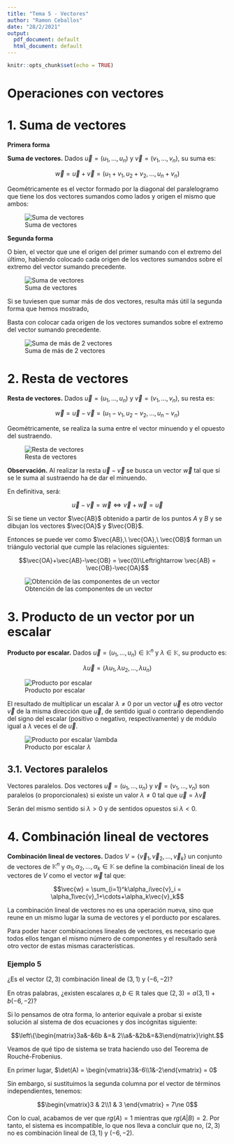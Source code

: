```yaml
---
title: "Tema 5 - Vectores"
author: "Ramon Ceballos"
date: "28/2/2021"
output:
  pdf_document: default
  html_document: default
---
```


```r
knitr::opts_chunk$set(echo = TRUE)
```

# **Operaciones con vectores**

# 1. Suma de vectores

**Primera forma**

<l class = "definition">**Suma de vectores.**</l> Dados $\vec{u} = (u_1,\dots,u_n)$ y $\vec{v} = (v_1,\dots,v_n)$, su suma es:

$$\vec{w} = \vec{u}+\vec{v} = (u_1+v_1,u_2+v_2,\dots,u_n+v_n)$$

Geométricamente es el vector formado por la diagonal del paralelogramo que tiene los dos vectores sumandos como lados y origen el mismo que ambos:

<div class = "center">
![<l class = "phototext">Suma de vectores</l>](Images/vector8.png)

</div>

**Segunda forma**

O bien, el vector que une el origen del primer sumando con el extremo del último, habiendo colocado cada origen de los vectores sumandos sobre el extremo del vector sumando precedente.

<div class = "center">
![<l class = "phototext">Suma de vectores</l>](Images/vector9.png)
</div>


Si se tuviesen que sumar más de dos vectores, resulta más útil la segunda forma que hemos mostrado,

Basta con colocar cada origen de los vectores sumandos sobre el extremo del vector sumando precedente.

<div class = "center">
![<l class = "phototext">Suma de más de 2 vectores</l>](Images/vector10.png)
</div>

# 2. Resta de vectores

<l class = "definition">**Resta de vectores.**</l> Dados $\vec{u} = (u_1,\dots,u_n)$ y $\vec{v} = (v_1,\dots,v_n)$, su resta es:

$$\vec{w} = \vec{u}-\vec{v} = (u_1-v_1,u_2-v_2,\dots,u_n-v_n)$$


Geométricamente, se realiza la suma entre el vector minuendo y el opuesto del sustraendo.

<div class = "center">
![<l class = "phototext">Resta de vectores</l>](Images/vector11.png)
</div>


<l class = "observ">**Observación.**</l> Al realizar la resta $\vec{u}-\vec{v}$ se busca un vector $\vec{w}$ tal que si se le suma al sustraendo ha de dar el minuendo.

En definitiva, será:

$$\vec{u}-\vec{v} = \vec{w}\Leftrightarrow \vec{v}+\vec{w} = \vec{u}$$


Si se tiene un vector $\vec{AB}$ obtenido a partir de los puntos $A$ y $B$ y se dibujan los vectores $\vec{OA}$ y $\vec{OB}$.

Entonces se puede ver como $\vec{AB},\ \vec{OA},\ \vec{OB}$ forman un triángulo vectorial que cumple las relaciones siguientes:

$$\vec{OA}+\vec{AB}-\vec{OB} = \vec{0}\Leftrightarrow \vec{AB} = \vec{OB}-\vec{OA}$$
<div class = "center">
![<l class = "phototext">Obtención de las componentes de un vector</l>](Images/vector12.png)
</div>

# 3. Producto de un vector por un escalar

<l class = "definition">**Producto por escalar.**</l> Dados $\vec{u} = (u_1,\dots,u_n)\in\mathbb{K}^n$ y $\lambda\in\mathbb{K}$, su producto es:

$$\lambda\vec{u} = (\lambda u_1,\lambda u_2,\dots,\lambda u_n)$$

<div class = "center">
![<l class = "phototext">Producto por escalar</l>](Images/vector13.png)
</div>


El resultado de multiplicar un escalar $\lambda \ne 0$ por un vector $\vec{u}$ es otro vector $\vec{v}$ de la misma dirección que $\vec{u}$, de sentido igual o contrario dependiendo del signo del escalar (positivo o negativo, respectivamente) y de módulo igual a $\lambda$ veces el de $\vec{u}$.

<div class = "center">
![<l class = "phototext">Producto por escalar $\lambda$</l>](Images/vector14.png)
</div>

## 3.1. Vectores paralelos

<l class = "definition">Vectores paralelos.</l> Dos vectores $\vec{u} = (u_1,\dots,u_n)$ y $\vec{v}=(v_1,\dots,v_n)$ son paralelos (o proporcionales) si existe un valor $\lambda\ne0$ tal que $\vec{u} = \lambda\vec{v}$

Serán del mismo sentido si $\lambda>0$ y de sentidos opuestos si $\lambda<0$.

# 4. Combinación lineal de vectores

<l class = "definition">**Combinación lineal de vectores.** </l>Dados $V = \{\vec{v}_1, \vec{v}_2,\dots,\vec{v}_k\}$ un conjunto de vectores de $\mathbb{K}^n$ y $\alpha_1,\alpha_2,\dots,\alpha_k\in\mathbb{K}$ se define la combinación lineal de los vectores de $V$ como el vector $\vec{w}$ tal que:

$$\vec{w} = \sum_{i=1}^k\alpha_i\vec{v}_i = \alpha_1\vec{v}_1+\cdots+\alpha_k\vec{v}_k$$


La combinación lineal de vectores no es una operación nueva, sino que reune en un mismo lugar la suma de vectores y el porducto por escalares.

Para poder hacer combinaciones lineales de vectores, es necesario que todos ellos tengan el mismo número de componentes y el resultado será otro vector de estas mismas características.

### Ejemplo 5

¿Es el vector $(2,3)$ combinación lineal de $(3,1)$ y $(-6,-2)$?

En otras palabras, ¿existen escalares $a,b\in\mathbb{R}$ tales que $(2,3) = a(3,1)+b(-6,-2)$?

Si lo pensamos de otra forma, lo anterior equivale a probar si existe solución al sistema de dos ecuaciones y dos incógnitas siguiente:

$$\left\{\begin{matrix}3a&-&6b &=& 2\\a&-&2b&=&3\end{matrix}\right.$$

Veamos de qué tipo de sistema se trata haciendo uso del Teorema de Rouché-Frobenius.

En primer lugar, $\det(A) = \begin{vmatrix}3&-6\\1&-2\end{vmatrix} = 0$

Sin embargo, si sustituimos la segunda columna por el vector de términos independientes, tenemos:

$$\begin{vmatrix}3 & 2\\1 & 3 \end{vmatrix} = 7\ne 0$$

Con lo cual, acabamos de ver que $rg(A) = 1$ mientras que $rg(A|B) = 2$. Por tanto, el sistema es incompatible, lo que nos lleva a concluir que no, $(2,3)$ no es combinación lineal de $(3,1)$ y $(-6,-2)$.








